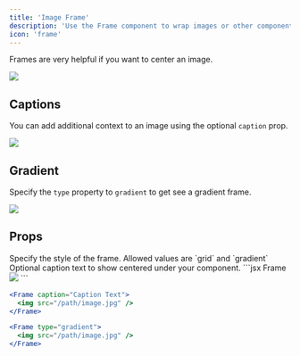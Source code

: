```yaml
---
title: 'Image Frame'
description: 'Use the Frame component to wrap images or other components in a container.'
icon: 'frame'
---
```


Frames are very helpful if you want to center an image.

<Frame>
  <img
    className="rounded-md"
    src="https://mintlify-assets.b-cdn.net/yellowstone.jpeg"
  />
</Frame>

## Captions

You can add additional context to an image using the optional `caption` prop.

<Frame caption="Yosemite National Park is visited by over 3.5 million people every year">
  <img
    className="rounded-md"
    src="https://mintlify-assets.b-cdn.net/yosemite.jpg"
  />
</Frame>

## Gradient

Specify the `type` property to `gradient` to get see a gradient frame.

<Frame type="gradient">
  <img
    className="rounded-md"
    src="https://mintlify-assets.b-cdn.net/grand-canyon.jpeg"
  />
</Frame>

## Props

<ResponseField name="type" type="string">
  Specify the style of the frame. Allowed values are `grid` and `gradient`
</ResponseField>

<ResponseField name="caption" type="string">
  Optional caption text to show centered under your component.
</ResponseField>

<RequestExample>
  ```jsx Frame
  <Frame>
    <img src="/path/image.jpg" />
  </Frame>
  ```

```jsx Frame with Captions
<Frame caption="Caption Text">
  <img src="/path/image.jpg" />
</Frame>
```

```jsx Frame with Gradient
<Frame type="gradient">
  <img src="/path/image.jpg" />
</Frame>
```

</RequestExample>
